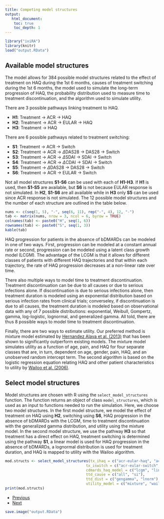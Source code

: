 ```yaml
---
title: Competing model structures
output: 
   html_document:
    toc: true
    toc_depth: 1
--- 
```


```r
library("iviRA")
library(knitr)
load("output.RData")
```

## Available model structures
The model allows for 384 possible model structures related to the effect of treatment on HAQ during the 1st 6 months, causes of treatment switching during the 1st 6 months, the model used to simulate the long-term progression of HAQ, the probability distribution used to measure time to treatment discontinuation, and the algorithm used to simulate utility. 

There are 3 possible pathways linking treatment to HAQ.

+ **H1**: Treatment -> ACR -> HAQ
+ **H2**: Treatment -> ACR -> EULAR -> HAQ
+ **H3**: Treatment -> HAQ

There are 6 possible pathways related to treatment switching:

+ **S1**: Treatment -> ACR -> Switch
+ **S2**: Treatment -> ACR -> $\Delta$DAS28 -> DAS28 -> Switch
+ **S3**: Treatment -> ACR -> $\Delta$SDAI -> SDAI -> Switch
+ **S4**: Treatment -> ACR -> $\Delta$CDAI -> SDAI -> Switch
+ **S5**: Treatment ->  $\Delta$DAS28 -> DAS28 -> Switch
+ **S6**: Treatment -> ACR -> EULAR -> Switch

Not all model structures **S1-S6** can be used with each of **H1-H3**. If **H1** is used, then **S1-S5** are available, but **S6** is not because EULAR response is not simulated. In **H2**, **S1-S6** are all available while in **H3** only **S5** can be used since ACR response is not simulated. The 12 possible model structures and the number of each structure are outlined in the table below. 

```r
nums <- c(seq(1, 5), "-", seq(6, 11), rep("-", 4), 12, "-")
tab <- matrix(nums, nrow = 3, ncol = 6, byrow = TRUE)
colnames(tab) <- paste0("H", seq(1, 6))
rownames(tab) <- paste0("S", seq(1, 3))
kable(tab)
```

HAQ progression for patients in the absence of bDMARDs can be modeled in one of two ways. First, progression can be modeled at a constant annual rate or second, progression can be modeled using a latent class growth model (LCGM). The advantage of the LCGM is that it allows for different classes of patients with different HAQ trajectories and that within each trajectory, the rate of HAQ progression decreases at a non-linear rate over time.

There also multiple ways to model time to treatment discontinuation. Treatment discontinuation can be due to all causes or due to serious infections alone. If discontinuation is due to serious infections alone, then treatment duration is modeled using an exponential distribution based on serious infection rates from clinical trials; converseley, if discontinuation is due to all causes, the treatment duration is modeled based on observational data with any of 7 possible distributions: exponential, Weibull, Gompertz, gamma, log-logistic, lognormal, and generalized gamma. All told, there are thus 8 possible ways to model time to treatment discontinuation.

Finally, there are two ways to estimate utility. Our preferred method is mixture model estimated by [Hernandez Alava et al. (2013)](https://academic.oup.com/rheumatology/article/52/5/944/1816557) that has been shown to significantly outperform existing models. The mixture model simulates utility as a function of age, pain, and HAQ for four separate classes that are, in turn, dependent on age, gender, pain, HAQ, and an unobserved random intercept term. The second algorithm is based on the logistic regression equation relating HAQ and other patient characteristics to utility by [Wailoo et al. (2006)](https://www.sheffield.ac.uk/polopoly_fs/1.43356!/file/AHRQ-final-report.pdf). 


## Select model structures
Model structures are chosen with R using the `select_model_structures` function. The function returns an object of class `model_structures`, which is used as an input to functions needed to run the simulation. Here, we choose two model structures. In the first model structure, we model the effect of treatment on HAQ using **H2**, switching using **S6**, HAQ progression in the absence of bDMARDs with the LCGM, time to treatment discontinuation with the generalized gamma distribution, and utility using the mixture model. In the second model structure, we use the pathway **H3** so that treatment has a direct effect on HAQ, treatment switching is determined using the pathway **S1**, a linear model is used for HAQ progression in the absence of bDMARDs, a lognormal distribution is used for treatment duration, and HAQ is mapped to utility with the Wailoo algorithm. 

```r
mod.structs <- select_model_structures(tx_ihaq = c("acr-eular-haq", "acr-haq"),
                                     tx_iswitch = c("acr-eular-switch", "acr-switch"),
                                     cdmards_haq_model = c("lcgm", "linear"),
                                     ttd_cause = c("all", "si"),
                                     ttd_dist = c("gengamma", "lnorm"),
                                     utility_model = c("mixture", "wailoo"))
print(mod.structs)
```



<div>
<ul class="pager">
  <li class="previous"><a href="02-arms.html">Previous</a></li>
  <li class="next"><a href="04-input-data.html">Next</a></li>
</ul>
</div>

```r
save.image("output.RData")
```